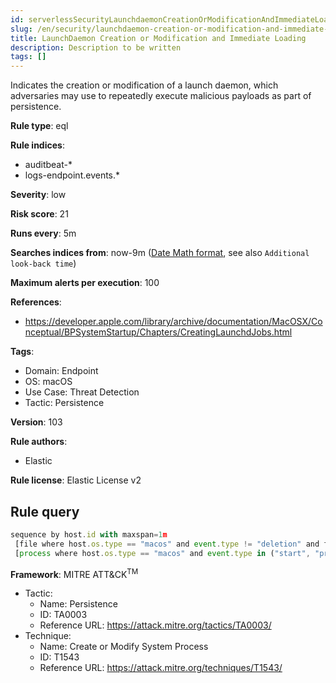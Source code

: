 ```yaml
---
id: serverlessSecurityLaunchdaemonCreationOrModificationAndImmediateLoading
slug: /en/security/launchdaemon-creation-or-modification-and-immediate-loading
title: LaunchDaemon Creation or Modification and Immediate Loading
description: Description to be written
tags: []
---
```


<div id="launchdaemon-creation-or-modification-and-immediate-loading"></div>

Indicates the creation or modification of a launch daemon, which adversaries may use to repeatedly execute malicious payloads as part of persistence.

**Rule type**: eql

**Rule indices**: 

* auditbeat-*
* logs-endpoint.events.*

**Severity**: low

**Risk score**: 21

**Runs every**: 5m

**Searches indices from**: now-9m ([Date Math format](((ref))/common-options.html#date-math), see also <DocLink id="serverlessSecurityRulesUiCreate" section="set-the-rules-schedule">`Additional look-back time`</DocLink>)

**Maximum alerts per execution**: 100

**References**: 

* https://developer.apple.com/library/archive/documentation/MacOSX/Conceptual/BPSystemStartup/Chapters/CreatingLaunchdJobs.html

**Tags**: 

* Domain: Endpoint
* OS: macOS
* Use Case: Threat Detection
* Tactic: Persistence

**Version**: 103

**Rule authors**: 

* Elastic

**Rule license**: Elastic License v2

## Rule query

```js
sequence by host.id with maxspan=1m
 [file where host.os.type == "macos" and event.type != "deletion" and file.path : ("/System/Library/LaunchDaemons/*", "/Library/LaunchDaemons/*")]
 [process where host.os.type == "macos" and event.type in ("start", "process_started") and process.name == "launchctl" and process.args == "load"]

```

**Framework**: MITRE ATT&CK<sup>TM</sup>

* Tactic:
    * Name: Persistence
    * ID: TA0003
    * Reference URL: https://attack.mitre.org/tactics/TA0003/
* Technique:
    * Name: Create or Modify System Process
    * ID: T1543
    * Reference URL: https://attack.mitre.org/techniques/T1543/

